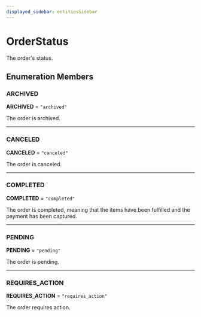 ```yaml
---
displayed_sidebar: entitiesSidebar
---
```



# OrderStatus

The order's status.

## Enumeration Members

### ARCHIVED

 **ARCHIVED** = ``"archived"``

The order is archived.

___

### CANCELED

 **CANCELED** = ``"canceled"``

The order is canceled.

___

### COMPLETED

 **COMPLETED** = ``"completed"``

The order is completed, meaning that 
the items have been fulfilled and the payment
has been captured.

___

### PENDING

 **PENDING** = ``"pending"``

The order is pending.

___

### REQUIRES\_ACTION

 **REQUIRES\_ACTION** = ``"requires_action"``

The order requires action.

